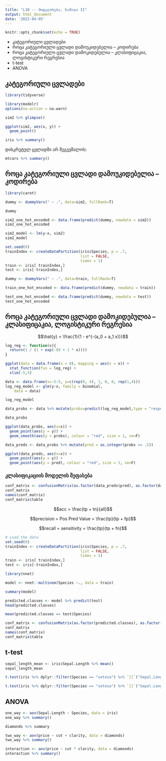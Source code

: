 ```yaml
---
title: "L10 -- მოდელირება, ნაწილი II"
output: html_document
date: '2022-04-05'
---
```


```r
knitr::opts_chunk$set(echo = TRUE)
```

* კატეგორიული ცვლადები 
* როცა კატეგორიული ცვლადი დამოუკიდებელია --  კოდირება
* როცა კატეგორიული ცვლადი დამოკიდებულია -- კლასიფიცაკია, ლოგისტიკური რეგრესია 
* t-test
* ANOVA

## კატეგორიული ცვლადები 

```r
library(tidyverse)

library(modelr)
options(na.action = na.warn)

sim2 %>% glimpse()

ggplot(sim2, aes(x, y)) + 
  geom_point()
```


```r
iris %>% summary()
```

დისკრეტულ ცვლადში არ შეგვეშალოს:

```r
mtcars %>% summary()
```

## როცა კატეგორიული ცვლადი დამოუკიდებელია -- კოდირება

```r
library(caret)

dummy <- dummyVars(" ~ .", data=sim2, fullRank=T)

dummy

sim2_one_hot_encoded <- data.frame(predict(dummy, newdata = sim2))
sim2_one_hot_encoded
```
```r
sim2_model <- lm(y~x, sim2)
sim2_model
```

```r
set.seed(0)
trainIndex <- createDataPartition(iris$Species, p = .7,
                                  list = FALSE,
                                  times = 1)
train <- iris[ trainIndex,]
test <- iris[-trainIndex,]

dummy <- dummyVars(" ~ .", data=train, fullRank=T)

train_one_hot_encoded <- data.frame(predict(dummy, newdata = train))

test_one_hot_encoded <- data.frame(predict(dummy, newdata = test))
test_one_hot_encoded
```

## როცა კატეგორიული ცვლადი დამოკიდებულია -- კლასიფიცაკია, ლოგისტიკური რეგრესია

$$\hat{y} = \frac{1}{1 - e^{-(a_0 + a_1 x)}}$$
```r
log_reg <- function(x){
  return(1 / (1 + exp(-(0 + 1 * x))))
}

ggplot(data = data.frame(x = 0), mapping = aes(x = x)) +
  stat_function(fun = log_reg) + 
  xlim(-5,5)
```

```r
data <- data.frame(x=-5:5, y=c(rep(0, 4), 1, 0, 0, rep(1,4)))
log_reg_model <- glm(y~x, family = binomial, 
    data = data)

log_reg_model

data_probs <- data %>% mutate(probs=predict(log_reg_model,type = "response"))

data_probs

ggplot(data_probs, aes(x=x)) +
  geom_point(aes(y = y)) +
  geom_smooth(aes(y = probs), colour = "red", size = 1, se=F) 

data_preds <- data_probs %>% mutate(pred = as.integer(probs >= .5))

ggplot(data_preds, aes(x=x)) +
  geom_point(aes(y = y)) +
  geom_point(aes(y = pred), colour = "red", size = 1, se=F) 
```

### კლასიფიკაციის მოდელის შეფასება

```r
conf_matrix <- confusionMatrix(as.factor(data_preds$pred), as.factor(data_preds$y), positive="1") 
conf_matrix
names(conf_matrix)
conf_matrix$table
```

$$acc = \frac{tp + tn}{all}$$

$$precision = Pos Pred Value = \frac{tp}{tp + fp}$$

$$recall = sensitivity = \frac{tp}{tp + fn}$$

```r
# Load the data
set.seed(0)
trainIndex <- createDataPartition(iris$Species, p = .7,
                                  list = FALSE,
                                  times = 1)
train <- iris[ trainIndex,]
test <- iris[-trainIndex,]

library(nnet)

model <- nnet::multinom(Species ~., data = train)

summary(model)

predicted.classes <- model %>% predict(test)
head(predicted.classes)

mean(predicted.classes == test$Species)

conf_matrix <- confusionMatrix(as.factor(predicted.classes), as.factor(test$Species)) 
conf_matrix
names(conf_matrix)
conf_matrix$table
```

## t-test

```r
sepal_length_mean <- iris$Sepal.Length %>% mean()
sepal_length_mean

t.test(iris %>% dplyr::filter(Species == "setosa") %>% `[[`("Sepal.Length"), mu=sepal_length_mean)

t.test(iris %>% dplyr::filter(Species == "setosa") %>% `[[`("Sepal.Length"), iris %>% dplyr::filter(Species == "versicolor") %>% `[[`("Sepal.Length"), mu=0)
```

## ANOVA

```r
one_way <- aov(Sepal.Length ~ Species, data = iris)
one_way %>% summary()

diamonds %>% summary

two_way <- aov(price ~ cut + clarity, data = diamonds)
two_way %>% summary()

interaction <- aov(price ~ cut * clarity, data = diamonds)
interaction %>% summary()
```
